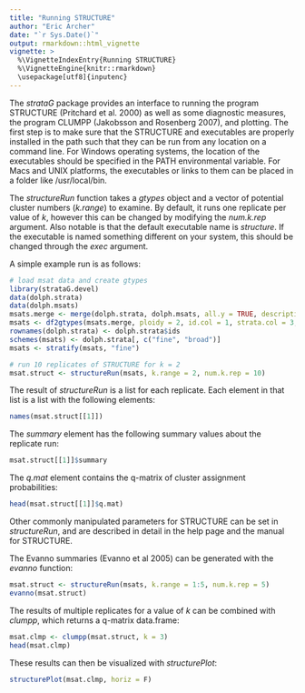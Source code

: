 ```yaml
---
title: "Running STRUCTURE"
author: "Eric Archer"
date: "`r Sys.Date()`"
output: rmarkdown::html_vignette
vignette: >
  %\VignetteIndexEntry{Running STRUCTURE}
  %\VignetteEngine{knitr::rmarkdown}
  \usepackage[utf8]{inputenc}
---
```

The _strataG_ package provides an interface to running the program STRUCTURE (Pritchard et al. 2000) as well as some diagnostic measures, the program CLUMPP (Jakobsson and Rosenberg 2007), and plotting. The first step is to make sure that the STRUCTURE and executables are properly installed in the path such that they can be run from any location on a command line. For Windows operating systems, the location of the executables should be specified in the PATH environmental variable. For Macs and UNIX platforms, the executables or links to them can be placed in a folder like /usr/local/bin.

The _structureRun_ function takes a _gtypes_ object and a vector of potential cluster numbers (_k.range_) to examine. By default, it runs one replicate per value of _k_, however this can be changed by modifying the _num.k.rep_ argument. Also notable is that the default executable name is _structure_. If the executable is named something different on your system, this should be changed through the _exec_ argument.

A simple example run is as follows:
```r
# load msat data and create gtypes
library(strataG.devel)
data(dolph.strata)
data(dolph.msats)
msats.merge <- merge(dolph.strata, dolph.msats, all.y = TRUE, description = date())
msats <- df2gtypes(msats.merge, ploidy = 2, id.col = 1, strata.col = 3, loc.col = 5)
rownames(dolph.strata) <- dolph.strata$ids
schemes(msats) <- dolph.strata[, c("fine", "broad")]
msats <- stratify(msats, "fine")

# run 10 replicates of STRUCTURE for k = 2
msat.struct <- structureRun(msats, k.range = 2, num.k.rep = 10)
```

The result of _structureRun_ is a list for each replicate. Each element in that list is a list with the following elements:
```r
names(msat.struct[[1]])
```

The _summary_ element has the following summary values about the replicate run:
```r
msat.struct[[1]]$summary
```

The _q.mat_ element contains the q-matrix of cluster assignment probabilities:
```r
head(msat.struct[[1]]$q.mat)
```

Other commonly manipulated parameters for STRUCTURE can be set in _structureRun_, and are described in detail in the help page and the manual for STRUCTURE.

The Evanno summaries (Evanno et al 2005) can be generated with the _evanno_ function:
```r
msat.struct <- structureRun(msats, k.range = 1:5, num.k.rep = 5)
evanno(msat.struct)
```

The results of multiple replicates for a value of _k_ can be combined with _clumpp_, which returns a q-matrix data.frame:
```r
msat.clmp <- clumpp(msat.struct, k = 3)
head(msat.clmp)
```

These results can then be visualized with _structurePlot_:
```r
structurePlot(msat.clmp, horiz = F)
```